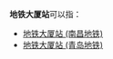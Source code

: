'''地铁大厦站'''可以指：
* [[地铁大厦站_(南昌地铁)|地铁大厦站 (南昌地铁)]]
* [[地铁大厦站_(青岛地铁)|地铁大厦站 (青岛地铁)]]

{{disambig|cat=五字車站名消歧義}}